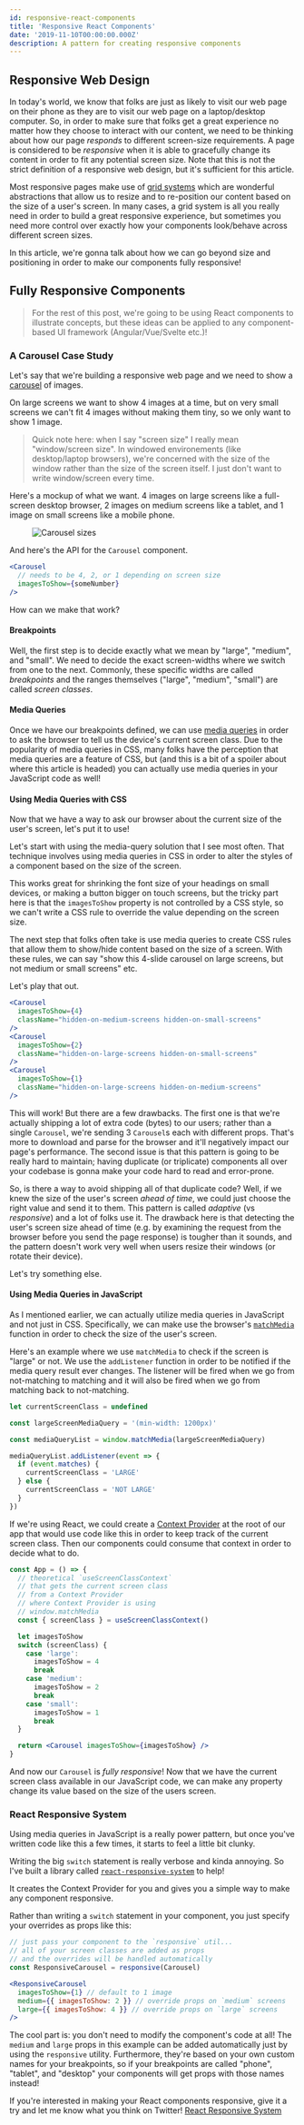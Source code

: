 ```yaml
---
id: responsive-react-components
title: 'Responsive React Components'
date: '2019-11-10T00:00:00.000Z'
description: A pattern for creating responsive components
---
```



## Responsive Web Design

In today's world, we know that folks are just as likely to visit our web page on their phone as they are to visit our web page on a laptop/desktop computer. So, in order to make sure that folks get a great experience no matter how they choose to interact with our content, we need to be thinking about how our page _responds_ to different screen-size requirements. A page is considered to be _responsive_ when it is able to gracefully change its content in order to fit any potential screen size. Note that this is not the strict definition of a responsive web design, but it's sufficient for this article.

Most responsive pages make use of [grid systems](https://developer.mozilla.org/en-US/docs/Learn/CSS/CSS_layout/Legacy_Layout_Methods) which are wonderful abstractions that allow us to resize and to re-position our content based on the size of a user's screen. In many cases, a grid system is all you really need in order to build a great responsive experience, but sometimes you need more control over exactly how your components look/behave across different screen sizes.

In this article, we're gonna talk about how we can go beyond size and positioning in order to make our components fully responsive!

## Fully Responsive Components

> For the rest of this post, we're going to be using React components to illustrate concepts, but these ideas can be applied to any component-based UI framework (Angular/Vue/Svelte etc.)!

### A Carousel Case Study

Let's say that we're building a responsive web page and we need to show a [carousel](https://www.nngroup.com/articles/designing-effective-carousels/) of images.

On large screens we want to show 4 images at a time, but on very small screens we can't fit 4 images without making them tiny, so we only want to show 1 image.

> Quick note here: when I say "screen size" I really mean "window/screen size". In windowed environements (like desktop/laptop browsers), we're concerned with the size of the window rather than the size of the screen itself. I just don't want to write window/screen every time.

Here's a mockup of what we want. 4 images on large screens like a full-screen desktop browser, 2 images on medium screens like a tablet, and 1 image on small screens like a mobile phone.

<Figure>
  <img
    alt="Carousel sizes"
    src="https://raw.githubusercontent.com/tripphamm/react-responsive-system/master/readme-images/carousel-sizes.png"
  />
</Figure>

And here's the API for the `Carousel` component.

```jsx
<Carousel
  // needs to be 4, 2, or 1 depending on screen size
  imagesToShow={someNumber}
/>
```

How can we make that work?

#### Breakpoints

Well, the first step is to decide exactly what we mean by "large", "medium", and "small". We need to decide the exact screen-widths where we switch from one to the next. Commonly, these specific widths are called _breakpoints_ and the ranges themselves ("large", "medium", "small") are called _screen classes_.

#### Media Queries

Once we have our breakpoints defined, we can use [media queries](https://developer.mozilla.org/en-US/docs/Web/CSS/Media_Queries) in order to ask the browser to tell us the device's current screen class. Due to the popularity of media queries in CSS, many folks have the perception that media queries are a feature of CSS, but (and this is a bit of a spoiler about where this article is headed) you can actually use media queries in your JavaScript code as well!

#### Using Media Queries with CSS

Now that we have a way to ask our browser about the current size of the user's screen, let's put it to use!

Let's start with using the media-query solution that I see most often. That technique involves using media queries in CSS in order to alter the styles of a component based on the size of the screen.

This works great for shrinking the font size of your headings on small devices, or making a button bigger on touch screens, but the tricky part here is that the `imagesToShow` property is not controlled by a CSS style, so we can't write a CSS rule to override the value depending on the screen size.

The next step that folks often take is use media queries to create CSS rules that allow them to show/hide content based on the size of a screen. With these rules, we can say "show this 4-slide carousel on large screens, but not medium or small screens" etc.

Let's play that out.

```jsx
<Carousel
  imagesToShow={4}
  className="hidden-on-medium-screens hidden-on-small-screens"
/>
<Carousel
  imagesToShow={2}
  className="hidden-on-large-screens hidden-on-small-screens"
/>
<Carousel
  imagesToShow={1}
  className="hidden-on-large-screens hidden-on-medium-screens"
/>
```

This will work! But there are a few drawbacks. The first one is that we're actually shipping a lot of extra code (bytes) to our users; rather than a single `Carousel`, we're sending 3 `Carousel`s each with different props. That's more to download and parse for the browser and it'll negatively impact our page's performance. The second issue is that this pattern is going to be really hard to maintain; having duplicate (or triplicate) components all over your codebase is gonna make your code hard to read and error-prone.

So, is there a way to avoid shipping all of that duplicate code? Well, if we knew the size of the user's screen _ahead of time_, we could just choose the right value and send it to them. This pattern is called _adaptive_ (vs _responsive_) and a lot of folks use it. The drawback here is that detecting the user's screen size ahead of time (e.g. by examining the request from the browser before you send the page response) is tougher than it sounds, and the pattern doesn't work very well when users resize their windows (or rotate their device).

Let's try something else.

#### Using Media Queries in JavaScript

As I mentioned earlier, we can actually utilize media queries in JavaScript and not just in CSS. Specifically, we can make use the browser's [`matchMedia`](https://developer.mozilla.org/en-US/docs/Web/API/Window/matchMedia) function in order to check the size of the user's screen.

Here's an example where we use `matchMedia` to check if the screen is "large" or not. We use the `addListener` function in order to be notified if the media query result ever changes. The listener will be fired when we go from not-matching to matching and it will also be fired when we go from matching back to not-matching.

```js
let currentScreenClass = undefined

const largeScreenMediaQuery = '(min-width: 1200px)'

const mediaQueryList = window.matchMedia(largeScreenMediaQuery)

mediaQueryList.addListener(event => {
  if (event.matches) {
    currentScreenClass = 'LARGE'
  } else {
    currentScreenClass = 'NOT LARGE'
  }
})
```

If we're using React, we could create a [Context Provider](https://reactjs.org/docs/context.html) at the root of our app that would use code like this in order to keep track of the current screen class. Then our components could consume that context in order to decide what to do.

```jsx
const App = () => {
  // theoretical `useScreenClassContext`
  // that gets the current screen class
  // from a Context Provider
  // where Context Provider is using
  // window.matchMedia
  const { screenClass } = useScreenClassContext()

  let imagesToShow
  switch (screenClass) {
    case 'large':
      imagesToShow = 4
      break
    case 'medium':
      imagesToShow = 2
      break
    case 'small':
      imagesToShow = 1
      break
  }

  return <Carousel imagesToShow={imagesToShow} />
}
```

And now our `Carousel` is _fully responsive_! Now that we have the current screen class available in our JavaScript code, we can make any property change its value based on the size of the users screen.

### React Responsive System

Using media queries in JavaScript is a really power pattern, but once you've written code like this a few times, it starts to feel a little bit clunky.

Writing the big `switch` statement is really verbose and kinda annoying. So I've built a library called [`react-responsive-system`](https://www.npmjs.com/package/react-responsive-system) to help!

It creates the Context Provider for you and gives you a simple way to make any component responsive.

Rather than writing a `switch` statement in your component, you just specify your overrides as props like this:

```jsx
// just pass your component to the `responsive` util...
// all of your screen classes are added as props
// and the overrides will be handled automatically
const ResponsiveCarousel = responsive(Carousel)

<ResponsiveCarousel
  imagesToShow={1} // default to 1 image
  medium={{ imagesToShow: 2 }} // override props on `medium` screens
  large={{ imagesToShow: 4 }} // override props on `large` screens
/>
```

The cool part is: you don't need to modify the component's code at all! The `medium` and `large` props in this example can be added automatically just by using the `responsive` utility. Furthermore, they're based on your own custom names for your breakpoints, so if your breakpoints are called "phone", "tablet", and "desktop" your components will get props with those names instead!

If you're interested in making your React components responsive, give it a try and let me know what you think on Twitter! [React Responsive System](https://www.npmjs.com/package/react-responsive-system)
